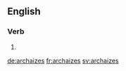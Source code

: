 ==English==

===Verb===
{{head|en|verb form}}

# {{en-third-person singular of|archaize}}

[[de:archaizes]]
[[fr:archaizes]]
[[sv:archaizes]]
